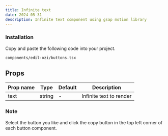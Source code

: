 ```yaml
---
title: Infinite text
date: 2024-05-31
description: Infinite text component using gsap motion library
---
```


<ComponentPreview name="base-inputs-demo" />

<Steps>

### Installation

Copy and paste the following code into your project.

```text
components/edil-ozi/buttons.tsx
```

<ComponentSource name="base-inputs" />

</Steps>

## Props

| Prop name | Type   | Default | Description             |
| --------- | ------ | ------- | ----------------------- |
| text      | string | -       | Infinite text to render |

### Note

Select the button you like and click the copy button in the top left corner of each button component.